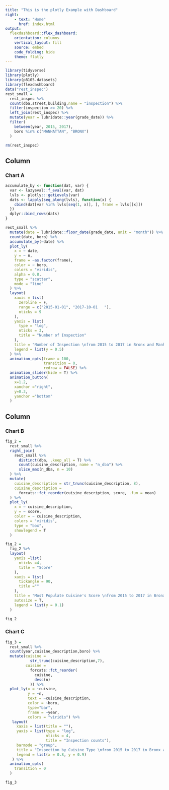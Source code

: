 ```yaml
---
title: "This is the plotly Example with Dashboard"
right:
    - text: "Home"
      href: index.html
output: 
  flexdashboard::flex_dashboard:
    orientation: columns
    vertical_layout: fill
    source: embed
    code_folding: hide
    theme: flatly
---
```


```r
library(tidyverse)
library(plotly)
library(p8105.datasets)
library(flexdashboard)
data("rest_inspec")
rest_small =
  rest_inspec %>%
  count(dba,street,building,name = "inspection") %>%
  filter(inspection >= 20) %>%
  left_join(rest_inspec) %>%
  mutate(year = lubridate::year(grade_date)) %>% 
  filter(
    between(year, 2015, 2017),
    boro %in% c("MANHATTAN", "BRONX")
  )

rm(rest_inspec)
```

Column {data-width=650}
-----------------------------------------------------------------------

### Chart A
```r
accumulate_by <- function(dat, var) {
  var <- lazyeval::f_eval(var, dat)
  lvls <- plotly:::getLevels(var)
  dats <- lapply(seq_along(lvls), function(x) {
    cbind(dat[var %in% lvls[seq(1, x)], ], frame = lvls[[x]])
  })
  dplyr::bind_rows(dats)
}

rest_small %>%
  mutate(date = lubridate::floor_date(grade_date, unit = "month")) %>%
  count(date, boro) %>%
  accumulate_by(~date) %>% 
  plot_ly(
    x = ~ date,
    y = ~ n,
    frame = ~as.factor(frame),
    color = ~ boro,
    colors = "viridis",
    alpha = 0.8,
    type = "scatter",
    mode = "line"
  ) %>%
  layout(
    xaxis = list(
      zeroline = F,
      range = c("2015-01-01", "2017-10-01	"),
      nticks = 9
    ),
    yaxis = list(
      type = "log",
      nticks = 3,
      title = "Number of Inspection"
    ),
    title = "Number of Inspection \nfrom 2015 to 2017 in Bronx and Manhattan",
    legend = list(y = 0.5)
  ) %>% 
  animation_opts(frame = 100,
                 transition = 0,
                 redraw = FALSE) %>% 
  animation_slider(hide = T) %>% 
  animation_button(
    x=1.2,
    xanchor ="right",
    y=0.3,
    yanchor ="bottom"
  )
```

Column  {data-width=350}
-----------------------------------------------------------------------

### Chart B 

```r
fig_2 =
  rest_small %>%
  right_join(
    rest_small %>%
      distinct(dba, .keep_all = T) %>%
      count(cuisine_description, name = "n_dba") %>%
      slice_max(n_dba, n = 10)
  ) %>%
  mutate(
    cuisine_description = str_trunc(cuisine_description, 8),
    cuisine_description =
      forcats::fct_reorder(cuisine_description, score, .fun = mean)
  ) %>% 
  plot_ly(
    x = ~ cuisine_description,
    y = ~ score,
    color = ~ cuisine_description,
    colors = 'viridis',
    type = "box",
    showlegend = T
  )

fig_2 =
  fig_2 %>% 
  layout(
    yaxis =list(
      nticks =4,
      title = "Score"
    ),
    xaxis = list(
      tickangle = 90,
      title =""
    ),
    title = "Most Populate Cuisine's Score \nfrom 2015 to 2017 in Bronx and Manhattan",
    autosize = T,
    legend = list(y = 0.1)
  )

fig_2
```

### Chart C

```r
fig_3 =
  rest_small %>%
  count(year,cuisine_description,boro) %>%
  mutate(cuisine = 
           str_trunc(cuisine_description,7),
         cuisine =
           forcats::fct_reorder(
             cuisine,
             desc(n)
           )) %>% 
  plot_ly(x = ~cuisine,
          y = ~n,
          text = ~cuisine_description,
          color = ~boro,
          type="bar",
          frame = ~year,
          colors = "viridis") %>% 
   layout(
     xaxis = list(title = ""),
     yaxis = list(type = "log",
                  nticks = 4,
                  title = "Inspection counts"),
     barmode = "group",
     title = "Inspection by Cuisine Type \nfrom 2015 to 2017 in Bronx and Manhattan",
     legend = list(x = 0.8, y = 0.9)
   ) %>% 
  animation_opts(
    transition = 0
  )

fig_3
```

